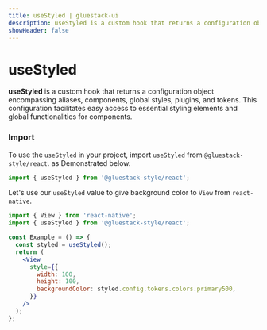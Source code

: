 ```yaml
---
title: useStyled | gluestack-ui
description: useStyled is a custom hook that returns a configuration object encompassing aliases, components, global styles, plugins, and tokens. This configuration facilitates easy access to essential styling elements and global functionalities for components
showHeader: false
---
```



<Meta title="styled/Hooks/useStyled" />

# useStyled

**useStyled** is a custom hook that returns a configuration object encompassing aliases, components, global styles, plugins, and tokens. This configuration facilitates easy access to essential styling elements and global functionalities for components.

### Import

To use the `useStyled` in your project, import `useStyled` from `@gluestack-style/react`. as Demonstrated below.

```jsx
import { useStyled } from '@gluestack-style/react';
```

Let's use our `useStyled` value to give background color to `View` from `react-native`.

```jsx
import { View } from 'react-native';
import { useStyled } from '@gluestack-style/react';

const Example = () => {
  const styled = useStyled();
  return (
    <View
      style={{
        width: 100,
        height: 100,
        backgroundColor: styled.config.tokens.colors.primary500,
      }}
    />
  );
};
```